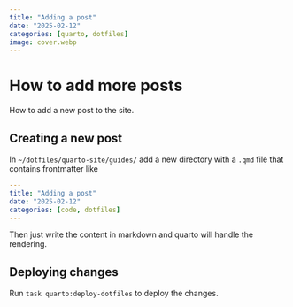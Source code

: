 ```yaml
---
title: "Adding a post"
date: "2025-02-12"
categories: [quarto, dotfiles]
image: cover.webp
---
```


# How to add more posts

How to add a new post to the site.

## Creating a new post

In `~/dotfiles/quarto-site/guides/` add a new directory with a `.qmd` file that contains 
frontmatter like

```yaml
---
title: "Adding a post"
date: "2025-02-12"
categories: [code, dotfiles]
---
```

Then just write the content in markdown and quarto will handle the rendering.

## Deploying changes

Run `task quarto:deploy-dotfiles` to deploy the changes.

